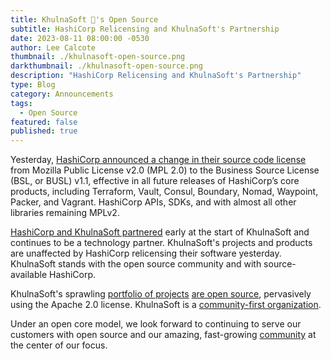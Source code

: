 ```yaml
---
title: KhulnaSoft 💚's Open Source
subtitle: HashiCorp Relicensing and KhulnaSoft's Partnership
date: 2023-08-11 08:00:00 -0530
author: Lee Calcote
thumbnail: ./khulnasoft-open-source.png
darkthumbnail: ./khulnasoft-open-source.png
description: "HashiCorp Relicensing and KhulnaSoft's Partnership"
type: Blog
category: Announcements
tags:
  - Open Source
featured: false
published: true
---
```



<BlogWrapper>

Yesterday, [HashiCorp announced a change in their source code license](https://www.globenewswire.com/news-release/2023/08/10/2723189/0/en/HashiCorp-adopts-the-Business-Source-License-for-future-releases-of-its-products.html) from Mozilla Public License v2.0 (MPL 2.0) to the Business Source License (BSL, or BUSL) v1.1, effective in all future releases of HashiCorp’s core products, including Terraform, Vault, Consul, Boundary, Nomad, Waypoint, Packer, and Vagrant. HashiCorp APIs, SDKs, and with almost all other libraries remaining MPLv2.

[HashiCorp and KhulnaSoft partnered](/company/news/khulnasoft-hashicorp-launch-service-mesh-partnership) early at the start of KhulnaSoft and continues to be a technology partner. KhulnaSoft's projects and products are unaffected by HashiCorp relicensing their software yesterday. KhulnaSoft stands with the open source community and with source-available HashiCorp. 


KhulnaSoft's sprawling [portfolio of projects](/projects) [are open source](/blog/community/meshplay-surpasses-1000-contributors), pervasively using the Apache 2.0 license. KhulnaSoft is a [community-first organization](/company/about).

Under an open core model, we look forward to continuing to serve our customers with open source and our amazing, fast-growing [community](/community) at the center of our focus.

</BlogWrapper>

